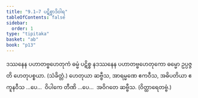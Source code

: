 ```yaml
---
title: "9.1–7 ပဋိစ္စာဒိဝါရ"
tableOfContents: false
sidebar:
  order: 1
type: "tipitaka"
basket: "ab"
book: "p13"
---
```



<DynamicBreadcrumb />

<Division number="37" book="p13" e="ch" v="40" p="188">

<Paragraph number="91" book="p13">
ဒဿနေန ပဟာတဗ္ဗဟေတုကံ ဓမ္မံ ပဋိစ္စ နဒဿနေန ပဟာတဗ္ဗဟေတုကော ဓမ္မော ဥပ္ပဇ္ဇတိ ဟေတုပစ္စယာ. (သံခိတ္တံ.)
</Paragraph>

<Paragraph number="92" book="p13">
ဟေတုယာ ဆဗ္ဗီသ, အာရမ္မဏေ ဧကဝီသ, အဓိပတိယာ ဧကူနဝီသ …ပေ…  ဝိပါကေ တီဏိ …ပေ…  အဝိဂတေ ဆဗ္ဗီသ. (ဝိတ္ထာရေတဗ္ဗံ.)
</Paragraph>
</Division>